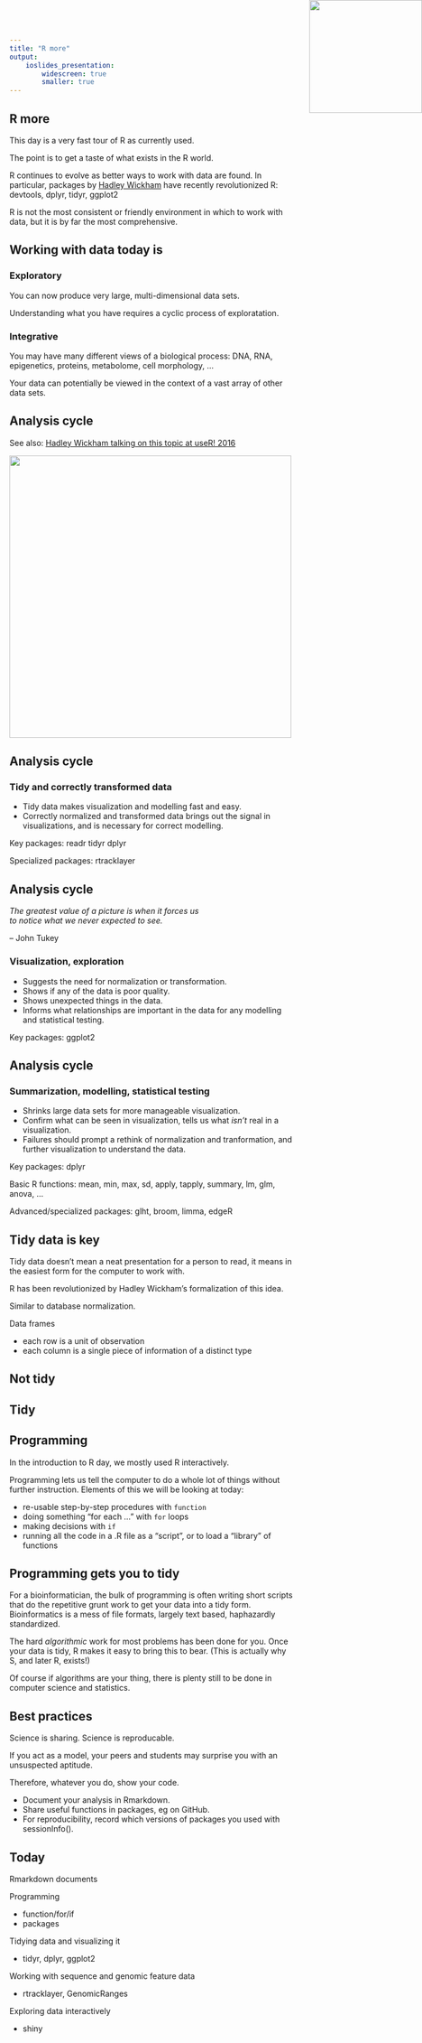 ```yaml
---
title: "R more"
output: 
    ioslides_presentation:
        widescreen: true
        smaller: true
---
```


## R more

This day is a very fast tour of R as currently used.

The point is to get a taste of what exists in the R world.

R continues to evolve as better ways to work with data are found. In particular, packages by [Hadley Wickham](http://hadley.nz/) have recently revolutionized R: devtools, dplyr, tidyr, ggplot2

R is not the most consistent or friendly environment in which to work with data, but it is by far the most comprehensive.


## Working with data today is

### Exploratory

You can now produce very large, multi-dimensional data sets.

Understanding what you have requires a cyclic process of exploratation.

### Integrative

You may have many different views of a biological process: DNA, RNA, epigenetics, proteins, metabolome, cell morphology, ...

Your data can potentially be viewed in the context of a vast array of other data sets.


## Analysis cycle

See also: [Hadley Wickham talking on this topic at useR! 2016](https://channel9.msdn.com/Events/useR-international-R-User-conference/useR2016/Towards-a-grammar-of-interactive-graphics)

<img src="../figures/data-cycle.svg" height="500">


## Analysis cycle

<img src="../figures/data-cycle.svg" style="position: absolute; right: 0px; top: 0px;" height="200">

### Tidy and correctly transformed data

* Tidy data makes visualization and modelling fast and easy.
* Correctly normalized and transformed data brings out the signal in visualizations, and is necessary for correct modelling.

Key packages: readr tidyr dplyr

Specialized packages: rtracklayer


## Analysis cycle

<img src="../figures/data-cycle.svg" style="position: absolute; right: 0px; top: 0px;" height="200">

*The greatest value of a picture is when it forces us 
<br>to notice what we never expected to see.*

-- John Tukey

### Visualization, exploration

* Suggests the need for normalization or transformation.
* Shows if any of the data is poor quality.
* Shows unexpected things in the data.
* Informs what relationships are important in the data for any modelling and statistical testing.

Key packages: ggplot2



## Analysis cycle

<img src="../figures/data-cycle.svg" style="position: absolute; right: 0px; top: 0px;" height="200">

### Summarization, modelling, statistical testing

* Shrinks large data sets for more manageable visualization.
* Confirm what can be seen in visualization, tells us what *isn't* real in a visualization.
* Failures should prompt a rethink of normalization and tranformation, and further visualization to understand the data.

Key packages: dplyr

Basic R functions: mean, min, max, sd, apply, tapply, summary, lm, glm, anova, ...

Advanced/specialized packages: glht, broom, limma, edgeR


## Tidy data is key

Tidy data doesn't mean a neat presentation for a person to read, it means in the easiest form for the computer to work with.

R has been revolutionized by Hadley Wickham's formalization of this idea.

Similar to database normalization.

Data frames

* each row is a unit of observation
* each column is a single piece of information of a distinct type

## Not tidy

## Tidy



## Programming

In the introduction to R day, we mostly used R interactively.

Programming lets us tell the computer to do a whole lot of things without further instruction. Elements of this we will be looking at today:

* re-usable step-by-step procedures with `function`
* doing something "for each ..." with `for` loops
* making decisions with `if`
* running all the code in a .R file as a "script", or to load a "library" of functions


## Programming gets you to tidy

For a bioinformatician, the bulk of programming is often writing short scripts that do the repetitive grunt work to get your data into a tidy form. Bioinformatics is a mess of file formats, largely text based, haphazardly standardized.

The hard *algorithmic* work for most problems has been done for you. Once your data is tidy, R makes it easy to bring this to bear. (This is actually why S, and later R, exists!)

Of course if algorithms are your thing, there is plenty still to be done in computer science and statistics.


## Best practices

Science is sharing. Science is reproducable.

If you act as a model, your peers and students may surprise you with an unsuspected aptitude.

Therefore, whatever you do, show your code.

* Document your analysis in Rmarkdown.
* Share useful functions in packages, eg on GitHub.
* For reproducibility, record which versions of packages you used with sessionInfo().


## Today

Rmarkdown documents

Programming

* function/for/if
* packages

Tidying data and visualizing it

* tidyr, dplyr, ggplot2

Working with sequence and genomic feature data

* rtracklayer, GenomicRanges

Exploring data interactively

* shiny


